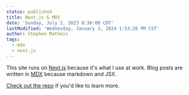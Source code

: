 ```yaml
---
status: published
title: Next.js & MDX
date: 'Sunday, July 2, 2023 8:36:00 CDT'
lastModified: 'Wednesday, January 3, 2024 1:53:26 PM CST'
author: Stephen Matheis
tags:
  - mdx
  - next.js
---
```


This site runs on [Next.js](https://nextjs.org/) because it's what I use at work. Blog posts are written in [MDX](https://mdxjs.com/) because markdown and JSX.

[Check out the repo](https://github.com/stephenmatheis/stephenmatheis.com/blob/main/components/body/body.tsx) if you'd like to learn more.
